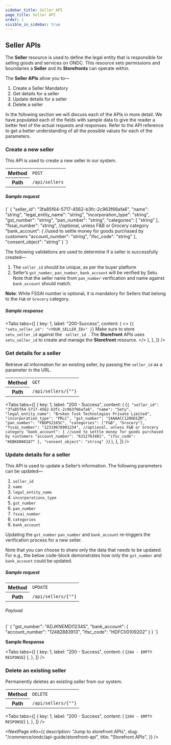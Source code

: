 ```yaml
---
sidebar_title: Seller API
page_title: Seller API
order: 1
visible_in_sidebar: true
---
```


## Seller APIs

The **Seller** resource is used to define the legal entity that is responsible for selling goods and services on ONDC. This resource sets permissions and boundaries a **Seller** and its **Storefronts** can operate within.

The **Seller APIs** allow you to—

1. Create a Seller <Badge>Mandatory</Badge>
2. Get details for a seller
3. Update details for a seller
4. Delete a seller

In the following section we will discuss each of the APIs in more detail. We have populated each of the fields with sample data to give the reader a better feel of the actual requests and responses. Refer to the API reference to get a better understanding of all the possible values for each of the parameters.

### Create a new seller

This API is used to create a new seller in our system.

<table>
  <tbody>
    <tr>
      <th>Method</th>
      <td>
        <code>POST </code>
      </td>
    </tr>
    <tr>
      <th>Path</th>
      <td>
        <code>/api/sellers</code>
      </td>
    </tr>
  </tbody>
</table>

##### Sample request

<CodeBlockWithCopy language="json">
  {`
       { 
            "seller_id": "3fa85f64-5717-4562-b3fc-2c963f66afa6",
            "name": "string",
            "legal_entity_name": "string",
            "incorporation_type": "string",
            "gst_number": "string",
            "pan_number": "string",
            "categories": [
                "string"
            ],
                "fssai_number": "string", //optional, unless F&B or Grocery category
            "bank_account": { //used to settle money for goods purchased by customers
                "account_number": "string",
                "ifsc_code": "string"
            },
            "consent_object": "string"
        }
  `}
</CodeBlockWithCopy>

The following validations are used to determine if a seller is successfully created—

1. The `seller_id` should be unique, as per the buyer platform
2. Seller’s `gst_number`, `pan_number`, `bank_account` will be verified by Setu. Note that the seller name from `pan_number` verification and name against `bank_account` should match.

**Note**: While FSSAI number is optional, it is mandatory for Sellers that belong to the `F&B` or `Grocery` category.

##### Sample response

<Tabs
  tabs={[
    {
      key: 1,
      label: "200-Success",
      content: (
        <>
          <CodeBlockWithCopy>
            {`{
  "setu_seller_id": "<YOUR_SELLER_ID>"
}`}
          </CodeBlockWithCopy>
          Make sure to store <code>setu_seller_id</code> against the <code>
            seller_id
          </code>. The <b>Storefront</b> APIs uses <code>setu_seller_id</code> to
          create and manage the <b>Storefront</b> resource.
        </>
      ),
    },
  ]}
/>

### Get details for a seller

Retrieve all information for an existing seller, by passing the `seller_id` as a parameter in the URL.

<table>
  <tbody>
    <tr>
      <th>Method</th>
      <td>
        <code>GET </code>
      </td>
    </tr>
    <tr>
      <th>Path</th>
      <td>
        <code>/api/sellers/{"<setu_seller_id>"}</code>
      </td>
    </tr>
  </tbody>
</table>

<Tabs
  tabs={[
    {
      key: 1,
      label: "200 - Success",
      content: (
        <CodeBlockWithCopy>{`
{
    "seller_id": "3fa85f64-5717-4562-b3fc-2c963f66afa6",
    "name": "Setu",
    "legal_entity_name": "Broken Tusk Technologies Private Limited",
    "incorporation_type": "PRLC",
    "gst_number": "24AAACC1206D1ZM",
    "pan_number": "FBOPS2165C",
    "categories": ["F&B", "Grocery"],
    "fssai_number": "12319678901234", //optional, unless F&B or Grocery category
    "bank_account": { //used to settle money for goods purchased by customers
      "account_number": "6312763481",
      "ifsc_code": "KKBK0000187"
    },
    "consent_object": "string"
}
        `}</CodeBlockWithCopy>
      ),
    },
  ]}
/>

### Update details for a seller

This API is used to update a Seller’s information. The following parameters can be updated—

1. `seller_id`
2. `name`
3. `legal_entity_name`
4. `incorporations_type`
5. `gst_number`
6. `pan_number`
7. `fssai_number`
8. `categories`
9. `bank_account`

Updating the `gst_number` `pan_number` and `bank_account` re-triggers the verification process for a new seller.

Note that you can choose to share only the data that needs to be updated. For e.g., the below code-block demonstrates how only the `gst_number` and `bank_account` could be updated.

##### Sample request

<table>
  <tbody>
    <tr>
      <th>Method</th>
      <td>
        <code>UPDATE </code>
      </td>
    </tr>
    <tr>
      <th>Path</th>
      <td>
        <code>/api/sellers/{"<setu_seller_id>"}</code>
      </td>
    </tr>
  </tbody>
</table>

###### Payload

<CodeBlockWithCopy language="json">
  {`
    {
        "gst_number": "ADJKNEMDI1234S",
        "bank_account": {
            "account_number": "12482883913", 
            "ifsc_code": "HDFC00109202"
        }
    }
`}
</CodeBlockWithCopy>

**Sample Response**

<Tabs
  tabs={[
    {
      key: 1,
      label: "200 - Success",
      content: (
        <CodeBlockWithCopy>{`
204 - EMPTY RESPONSE
        `}</CodeBlockWithCopy>
      ),
    },
  ]}
/>

### Delete an existing seller

Permanently deletes an existing seller from our system.

<table>
  <tbody>
    <tr>
      <th>Method</th>
      <td>
        <code>DELETE </code>
      </td>
    </tr>
    <tr>
      <th>Path</th>
      <td>
        <code>/api/sellers/{"<setu_seller_id>"}</code>
      </td>
    </tr>
  </tbody>

</table>

<Tabs
  tabs={[
    {
      key: 1,
      label: "200 - Success",
      content: (
        <CodeBlockWithCopy>{`
204 - EMPTY RESPONSE
        `}</CodeBlockWithCopy>
      ),
    },
  ]}
/>

<NextPage
  info={{
    description: "Jump to storefront APIs",
    slug: "/commerce/ondc/api-guide/storefront-api",
    title: "Storefront APIs",
  }}
/>

<WasPageHelpful />
